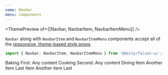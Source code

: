 ```yaml
---
name: Navbar
menu: Components
---
```



<ThemePreview of={[Navbar, NavbarItem, NavbarItemMenu]} />

`Navbar` along with `NavbarItem` and `NavbarItemMenu` components accept all of the [responsive, theme-based style props](/responsive-props).

```javascript
import { Navbar, NavbarItem, NavbarItemMenu } from '@deity/falcon-ui';
```

<Playground>
  <Box css={{ height: 230, overflow: 'hidden' }}>
    <Navbar>
      <NavbarItem>
        <Link p="sm">Baking</Link>
        <NavbarItemMenu>First: Any content</NavbarItemMenu>
      </NavbarItem>
      <NavbarItem>
        <Link p="sm">Cooking</Link>
        <NavbarItemMenu>Second: Any content</NavbarItemMenu>
      </NavbarItem>
      <NavbarItem>
        <Link p="sm">Dining</Link>
        <NavbarItemMenu>
          <List>
            <ListItem>Item</ListItem>
            <ListItem>Another item</ListItem>
            <ListItem>Last</ListItem>
          </List>
          <Divider my="xs" />
          <List>
            <ListItem>Item</ListItem>
            <ListItem>Another item</ListItem>
            <ListItem>Last</ListItem>
          </List>
        </NavbarItemMenu>
      </NavbarItem>
    </Navbar>
  </Box>
</Playground>
